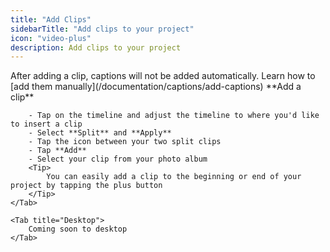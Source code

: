 ```yaml
---
title: "Add Clips"
sidebarTitle: "Add clips to your project"
icon: "video-plus"
description: Add clips to your project
---
```


<Note>
    After adding a clip, captions will not be added automatically. Learn how to [add them manually](/documentation/captions/add-captions)
</Note>

<Tabs>
    <Tab title="iOS">
        **Add a clip**

        - Tap on the timeline and adjust the timeline to where you'd like to insert a clip
        - Select **Split** and **Apply**
        - Tap the icon between your two split clips
        - Tap **Add**
        - Select your clip from your photo album
        <Tip>
            You can easily add a clip to the beginning or end of your project by tapping the plus button
        </Tip>
    </Tab>

    <Tab title="Desktop">
        Coming soon to desktop
    </Tab>
</Tabs>
